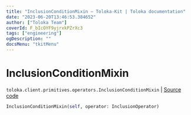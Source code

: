 ```yaml
---
title: "InclusionConditionMixin — Toloka-Kit | Toloka documentation"
date: "2023-06-20T13:46:53.384652"
author: ["Toloka Team"]
coverId: F_bIcOYF9yjrxkPZrXc3
tags: ["engineering"]
ogDescription: ""
docsMenu: "tkitMenu"
---
```


# InclusionConditionMixin

`toloka.client.primitives.operators.InclusionConditionMixin` | [Source code](https://github.com/Toloka/toloka-kit/blob/v1.2.0/src/client/primitives/operators.py#L171)

```python
InclusionConditionMixin(self, operator: InclusionOperator)
```